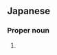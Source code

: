 ==Japanese==
{{ja-kanjitab|小|山|内}}

===Proper noun===
{{ja-pos|proper noun|おさない}}

# {{surname|lang=ja|sort=おさない}}